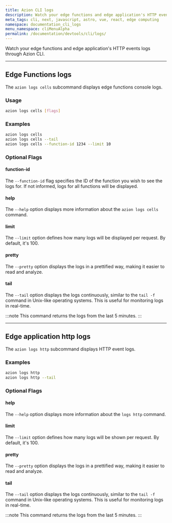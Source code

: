 ```yaml
---
title: Azion CLI logs
description: Watch your edge functions and edge application's HTTP events logs through Azion CLI.
meta_tags: cli, next, javascript, astro, vue, react, edge computing
namespace: documentation_cli_logs
menu_namespace: cliMenuAlpha
permalink: /documentation/devtools/cli/logs/
---
```


Watch your edge functions and edge application's HTTP events logs through Azion CLI.

---

## Edge Functions logs

The `azion logs cells` subcommand displays edge functions console logs.

### Usage

```bash
azion logs cells [flags]
```

### Examples

```bash
azion logs cells
azion logs cells --tail
azion logs cells --function-id 1234 --limit 10
```

### Optional Flags

#### function-id

The `--function-id` flag specifies the ID of the function you wish to see the logs for. If not informed, logs for all functions will be displayed.

#### help

The `--help` option displays more information about the `azion logs cells` command.

#### limit

The `--limit` option defines how many logs will be displayed per request. By default, it's 100.

#### pretty

The `--pretty` option displays the logs in a prettified way, making it easier to read and analyze.

#### tail

The `--tail` option displays the logs continuously, similar to the `tail -f` command in Unix-like operating systems. This is useful for monitoring logs in real-time.

:::note 
This command returns the logs from the last 5 minutes.
:::

---

## Edge application http logs


The `azion logs http` subcommand displays HTTP event logs.

### Examples

```bash
azion logs http
azion logs http --tail
```

### Optional Flags

#### help

The `--help` option displays more information about the `logs http` command.

#### limit

The `--limit` option defines how many logs will be shown per request. By default, it's 100.

#### pretty

The `--pretty` option displays the logs in a prettified way, making it easier to read and analyze.

#### tail

The `--tail` option displays the logs continuously, similar to the `tail -f` command in Unix-like operating systems. This is useful for monitoring logs in real-time.

:::note 
This command returns the logs from the last 5 minutes.
:::